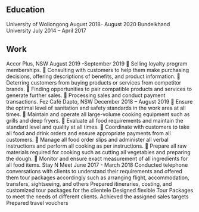 ## Education

<ProjectCard title="Master of Business (Marketing, Management)"  bg="linear-gradient(to right, #D4145A 0%, #FBB03B 100%)">
University of Wollongong  
  August 2018- August 2020
</ProjectCard>

<ProjectCard title="Bachelor of Business (Tourism)"  bg="linear-gradient(to right, #D4145A 0%, #FBB03B 100%)">
Bundelkhand University  
  July 2014 – April 2017
</ProjectCard>

## Work

<ProjectCard title="Loyalty Sales Consultant"  bg="linear-gradient(to right, #D4145A 0%, #FBB03B 100%)">
Accor Plus, NSW  
  August 2019 -September 2019
 Selling loyalty program memberships.
 Consulting with customers to help them make purchasing decisions, offering descriptions of benefits, and
product information.
 Deterring customers from buying products or services from competitor brands.
 Finding opportunities to pair compatible products and services to generate further sales.
 Processing sales and conduct payment transactions.
</ProjectCard>

<ProjectCard title="Retail Assistant"  bg="linear-gradient(to right, #D4145A 0%, #FBB03B 100%)">
Fez Café Dapto, NSW
December 2018 – August 2019
 Ensure the optimal level of sanitation and safety standards in the work area at all times.
 Maintain and operate all large-volume cooking equipment such as grills and deep fryers.
 Evaluate all food requirements and maintain the standard level and quality at all times.
 Coordinate with customers to take all food and drink orders and ensure appropriate payments from all
customers.
 Manage all food order slips and administer all verbal instructions and perform all cooking as per
instructions.
 Prepare all raw materials required for cooking such as cutting all vegetables and preparing the dough.
 Monitor and ensure exact measurement of all ingredients for all food items.
</ProjectCard>

<ProjectCard title="Inbound Executive Sales"  bg="linear-gradient(to right, #D4145A 0%, #FBB03B 100%)">
Stay N Meet
June 2017 - March 2018
Conducted telephone conversations with clients to understand their requirements and offered them tour packages accordingly such as arranging flight, accommodation, transfers, sightseeing, and others 
Prepared itineraries, costing, and customized tour packages for the clientele  
Designed flexible Tour Packages to meet the needs of different clients. 
Achieved the assigned sales targets 
Prepared travel vouchers 
</ProjectCard>
